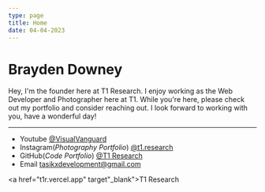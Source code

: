 ```yaml
---
type: page
title: Home
date: 04-04-2023
---
```


# Brayden Downey

Hey, I'm the founder here at T1 Research. I enjoy working as the Web Developer and Photographer here at T1.
While you're here, please check out my portfolio and consider reaching out. I look forward to working with you, have a wonderful day!

---

- Youtube [@VisualVanguard](https://www.youtube.com/@VisualVanguard)
- Instagram(*Photography Portfolio*) [@t1.research](https://instagram.com/t1.research)
- GitHub(*Code Portfolio*) [@T1 Research](https://github.com/t1-research)
- Email tasikxdevelopment@gmail.com


<a href="t1r.vercel.app" target"_blank">T1 Research</a>
